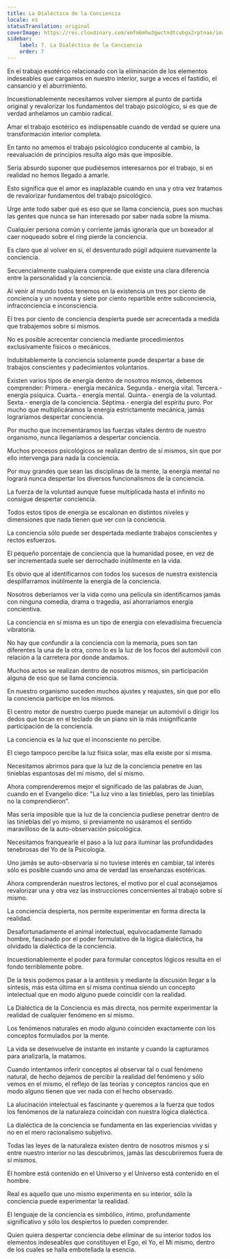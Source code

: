 ```yaml
---
title: La Dialéctica de la Conciencia
locale: es
statusTranslation: original
coverImage: https://res.cloudinary.com/xmfm6mhw3gwctndtcubgx2rptnae/image/upload/v1741354419/small_cover_la_gran_rebelion_28716e29d2.webp
sidebar:
    label: 7. La Dialéctica de la Conciencia
    order: 7
---
```

En el trabajo esotérico relacionado con la eliminación de los elementos indeseables que cargamos en nuestro interior, surge a veces el fastidio, el cansancio y el aburrimiento.

Incuestionablemente necesitamos volver siempre al punto de partida original y revalorizar los fundamentos del trabajo psicológico, si es que de verdad anhelamos un cambio radical.

Amar el trabajo esotérico es indispensable cuando de verdad se quiere una transformación interior completa.

En tanto no amemos el trabajo psicológico conducente al cambio, la reevaluación de principios resulta algo más que imposible.

Sería absurdo suponer que pudiésemos interesarnos por el trabajo, si en realidad no hemos llegado a amarle.

Esto significa que el amor es inaplazable cuando en una y otra vez tratamos de revalorizar fundamentos del trabajo psicológico.

Urge ante todo saber qué es eso que se llama conciencia, pues son muchas las gentes que nunca se han interesado por saber nada sobre la misma.

Cualquier persona común y corriente jamás ignoraría que un boxeador al caer noqueado sobre el ring pierde la conciencia.

Es claro que al volver en si, el desventurado púgil adquiere nuevamente la conciencia.

Secuencialmente cualquiera comprende que existe una clara diferencia entre la personalidad y la conciencia.

Al venir al mundo todos tenemos en la existencia un tres por ciento de conciencia y un noventa y siete por ciento repartible entre subconciencia, infraconciencia e inconsciencia.

El tres por ciento de conciencia despierta puede ser acrecentada a medida que trabajemos sobre sí mismos.

No es posible acrecentar conciencia mediante procedimientos exclusivamente físicos o mecánicos.

Indubitablemente la conciencia solamente puede despertar a base de trabajos conscientes y padecimientos voluntarios.

Existen varios tipos de energía dentro de nosotros mismos, debemos comprender: Primera.- energía mecánica. Segunda.- energía vital. Tercera.- energía psíquica. Cuarta.- energía mental. Quinta.- energía de la voluntad. Sexta.- energía de la conciencia. Séptima.- energía del espíritu puro. Por mucho que multiplicáramos la energía estrictamente mecánica, jamás lograríamos despertar conciencia.

Por mucho que incrementáramos las fuerzas vitales dentro de nuestro organismo, nunca llegaríamos a despertar conciencia.

Muchos procesos psicológicos se realizan dentro de sí mismos, sin que por ello intervenga para nada la conciencia.

Por muy grandes que sean las disciplinas de la mente, la energía mental no logrará nunca despertar los diversos funcionalismos de la conciencia.

La fuerza de la voluntad aunque fuese multiplicada hasta el infinito no consigue despertar conciencia.

Todos estos tipos de energía se escalonan en distintos niveles y dimensiones que nada tienen que ver con la conciencia.

La conciencia sólo puede ser despertada mediante trabajos conscientes y rectos esfuerzos.

El pequeño porcentaje de conciencia que la humanidad posee, en vez de ser incrementada suele ser derrochado inútilmente en la vida.

Es obvio que al identificarnos con todos los sucesos de nuestra existencia despilfarramos inútilmente la energía de la conciencia.

Nosotros deberíamos ver la vida como una película sin identificarnos jamás con ninguna comedia, drama o tragedia, así ahorraríamos energía concientiva.

La conciencia en sí misma es un tipo de energía con elevadísima frecuencia vibratoria.

No hay que confundir a la conciencia con la memoria, pues son tan diferentes la una de la otra, como lo es la luz de los focos del automóvil con relación a la carretera por donde andamos.

Muchos actos se realizan dentro de nosotros mismos, sin participación alguna de eso que se llama conciencia.

En nuestro organismo suceden muchos ajustes y reajustes, sin que por ello la conciencia participe en los mismos.

El centro motor de nuestro cuerpo puede manejar un automóvil o dirigir los dedos que tocan en el teclado de un piano sin la más insignificante participación de la conciencia.

La conciencia es la luz que el inconsciente no percibe.

El ciego tampoco percibe la luz física solar, mas ella existe por sí misma.

Necesitamos abrirnos para que la luz de la conciencia penetre en las tinieblas espantosas del mí mismo, del sí mismo.

Ahora comprenderemos mejor el significado de las palabras de Juan, cuando en el Evangelio dice: "La luz vino a las tinieblas, pero las tinieblas no la comprendieron".

Mas sería imposible que la luz de la conciencia pudiese penetrar dentro de las tinieblas del yo mismo, si previamente no usáramos el sentido maravilloso de la auto-observación psicológica.

Necesitamos franquearle el paso a la luz para iluminar las profundidades tenebrosas del Yo de la Psicología.

Uno jamás se auto-observaría si no tuviese interés en cambiar, tal interés sólo es posible cuando uno ama de verdad las enseñanzas esotéricas.

Ahora comprenderán nuestros lectores, el motivo por el cual aconsejamos revalorizar una y otra vez las instrucciones concernientes al trabajo sobre sí mismo.

La conciencia despierta, nos permite experimentar en forma directa la realidad.

Desafortunadamente el animal intelectual, equivocadamente llamado hombre, fascinado por el poder formulativo de la lógica dialéctica, ha olvidado la dialéctica de la conciencia.

Incuestionablemente el poder para formular conceptos lógicos resulta en el fondo terriblemente pobre.

De la tesis podemos pasar a la antítesis y mediante la discusión llegar a la síntesis, más esta última en sí misma continua siendo un concepto intelectual que en modo alguno puede coincidir con la realidad.

La Dialéctica de la Conciencia es más directa, nos permite experimentar la realidad de cualquier fenómeno en sí mismo.

Los fenómenos naturales en modo alguno coinciden exactamente con los conceptos formulados por la mente.

La vida se desenvuelve de instante en instante y cuando la capturamos para analizarla, la matamos.

Cuando intentamos inferir conceptos al observar tal o cual fenómeno natural, de hecho dejamos de percibir la realidad del fenómeno y sólo vemos en el mismo, el reflejo de las teorías y conceptos rancios que en modo alguno tienen que ver nada con el hecho observado.

La alucinación intelectual es fascinante y queremos a la fuerza que todos los fenómenos de la naturaleza coincidan con nuestra lógica dialéctica.

La dialéctica de la conciencia se fundamenta en las experiencias vividas y no en el mero racionalismo subjetivo.

Todas las leyes de la naturaleza existen dentro de nosotros mismos y si entre nuestro interior no las descubrimos, jamás las descubriremos fuera de sí mismos.

El hombre está contenido en el Universo y el Universo está contenido en el hombre.

Real es aquello que uno mismo experimenta en su interior, sólo la conciencia puede experimentar la realidad.

El lenguaje de la conciencia es simbólico, íntimo, profundamente significativo y sólo los despiertos lo pueden comprender.

Quien quiera despertar conciencia debe eliminar de su interior todos los elementos indeseables que constituyen el Ego, el Yo, el Mí mismo, dentro de los cuales se halla embotellada la esencia.

